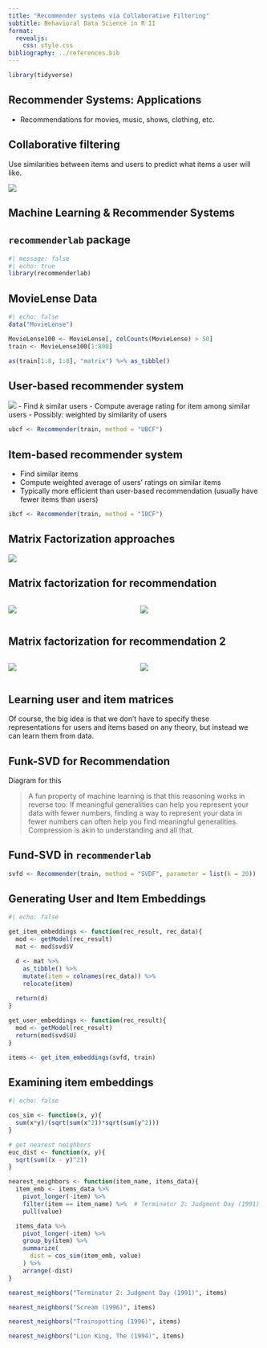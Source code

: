 ```yaml
---
title: "Recommender systems via Collaborative Filtering"
subtitle: Behavioral Data Science in R II
format: 
  revealjs:
    css: style.css
bibliography: ../references.bib
---
```


::: {.hidden}
```r
library(tidyverse)
```

:::

## Recommender Systems: Applications

- Recommendations for movies, music, shows, clothing, etc.

## Collaborative filtering

Use similarities between items and users to predict what items a user will like.

![](../imgs/recsys-collab-filter.png)

## Machine Learning \& Recommender Systems

## `recommenderlab` package

```r
#| message: false
#| echo: true
library(recommenderlab)
```

## MovieLense Data

```r
#| echo: false
data("MovieLense")

MovieLense100 <- MovieLense[, colCounts(MovieLense) > 50]
train <- MovieLense100[1:800]

as(train[1:8, 1:8], "matrix") %>% as_tibble()
```

## User-based recommender system

![](../imgs/user-based-rec.png)
- Find $k$ similar users
- Compute average rating for item among similar users
  - Possibly: weighted by similarity of users

```r
ubcf <- Recommender(train, method = "UBCF")
```


## Item-based recommender system

- Find similar items
- Compute weighted average of users' ratings on similar items
- Typically more efficient than user-based recommendation (usually have fewer items than users)

```r
ibcf <- Recommender(train, method = "IBCF")
```

## Matrix Factorization approaches

![](../imgs/matrix-factorization-rec-intro1.png)


## Matrix factorization for recommendation

:::: {.columns}
::: {.column width="50%"}
![](../imgs/recsys-1d-matrix.png)
:::
::: {.column width="50%"}
![](../imgs/recsys-1d-space.png)
:::
::::


## Matrix factorization for recommendation 2

:::: {.columns}
::: {.column width="50%"}
![](../imgs/recsys-2d-matrix.png)
:::
::: {.column width="50%"}
![](../imgs/recsys-2d-space.png)
:::
::::

## Learning user and item matrices

Of course, the big idea is that we don't have to specify these representations for users and items based on any theory, but instead we can learn them from data.

## Funk-SVD for Recommendation

Diagram for this

> A fun property of machine learning is that this reasoning works in reverse too: If meaningful generalities can help you represent your data with fewer numbers, finding a way to represent your data in fewer numbers can often help you find meaningful generalities. Compression is akin to understanding and all that.

## Fund-SVD in `recommenderlab`

```r
svfd <- Recommender(train, method = "SVDF", parameter = list(k = 20))
```

## Generating User and Item Embeddings

```r
#| echo: false

get_item_embeddings <- function(rec_result, rec_data){
  mod <- getModel(rec_result)
  mat <- mod$svd$V

  d <- mat %>% 
    as_tibble() %>% 
    mutate(item = colnames(rec_data)) %>% 
    relocate(item)
  
  return(d)
}

get_user_embeddings <- function(rec_result){
  mod <- getModel(rec_result)
  return(mod$svd$U)
}

items <- get_item_embeddings(svfd, train)
```

## Examining item embeddings

```r
#| echo: false

cos_sim <- function(x, y){
  sum(x*y)/(sqrt(sum(x^2))*sqrt(sum(y^2)))
}

# get nearest neighbors
euc_dist <- function(x, y){
  sqrt(sum((x - y)^2))
}

nearest_neighbors <- function(item_name, items_data){
  item_emb <- items_data %>% 
    pivot_longer(-item) %>% 
    filter(item == item_name) %>%  # Terminator 2: Judgment Day (1991)
    pull(value)

  items_data %>% 
    pivot_longer(-item) %>% 
    group_by(item) %>% 
    summarize(
      dist = cos_sim(item_emb, value)
    ) %>% 
    arrange(-dist)
}

```

```r
nearest_neighbors("Terminator 2: Judgment Day (1991)", items)

nearest_neighbors("Scream (1996)", items)

nearest_neighbors("Trainspotting (1996)", items)

nearest_neighbors("Lion King, The (1994)", items)
```

